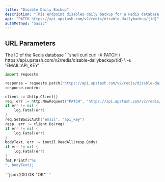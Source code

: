 ```yaml
---
title: "Disable Daily Backup"
description: "This endpoint disables daily backup for a Redis database."
api: "PATCH https://api.upstash.com/v2/redis/disable-dailybackup/{id}"
authMethod: "basic"
---
```


## URL Parameters

<ParamField path="id" type="string" required>
  The ID of the Redis database
</ParamField>

<RequestExample>
```shell curl
curl -X PATCH \
  https://api.upstash.com/v2/redis/disable-dailybackup/{id} \
  -u 'EMAIL:API_KEY'
```

```python Python
import requests

response = requests.patch('https://api.upstash.com/v2/redis/disable-dailybackup/{id}', auth=('EMAIL', 'API_KEY'))
response.content
```

```go Go
client := &http.Client{}
req, err := http.NewRequest("PATCH", "https://api.upstash.com/v2/redis/disable-dailybackup/{id}", nil)
if err != nil {
    log.Fatal(err)
}
req.SetBasicAuth("email", "api_key")
resp, err := client.Do(req)
if err != nil {
    log.Fatal(err)
}
bodyText, err := ioutil.ReadAll(resp.Body)
if err != nil {
    log.Fatal(err)
}
fmt.Printf("%s
", bodyText);
```
</RequestExample>

<ResponseExample>
```json 200 OK
"OK"
```
</ResponseExample>